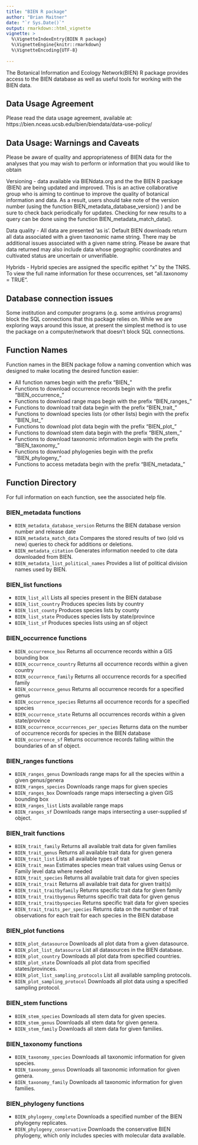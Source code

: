 ```yaml
---
title: "BIEN R package"
author: "Brian Maitner"
date: "`r Sys.Date()`"
output: rmarkdown::html_vignette
vignette: >
  %\VignetteIndexEntry{BIEN R package}
  %\VignetteEngine{knitr::rmarkdown}
  %\VignetteEncoding{UTF-8}
  
---
```


The Botanical Information and Ecology Network(BIEN) R package provides access to the BIEN database as well as useful tools for working with the BIEN data.

## Data Usage Agreement
Please read the data usage agreement, available at: https://bien.nceas.ucsb.edu/bien/biendata/data-use-policy/

## Data Usage: Warnings and Caveats

Please be aware of quality and appropriateness of BIEN data for the analyses that you may wish to perform or information that you would like to obtain

Versioning - data available via BIENdata.org and the the BIEN R package (BIEN) are being updated and improved. This is an active collaborative group who is aiming to continue to improve the quality of botanical information and data. As a result, users should take note of the version number (using the function BIEN_metadata_database_version() ) and be sure to check back periodically for updates.  Checking for new results to a query can be done using the function BIEN_metadata_match_data(). 

Data quality - All data are presented ‘as is’.  Default BIEN downloads return all data associated with a given taxonomic name string. There may be additional issues associated with a given name string. Please be aware that data returned may also include data whose geographic coordinates and cultivated status are uncertain or unverifiable. 

Hybrids - Hybrid species are assigned the specific epithet "x" by the TNRS.  To view the full name information for these occurrences, set "all.taxonomy = TRUE".

## Database connection issues
Some institution and computer programs (e.g. some antivirus programs) block the SQL connections that this package relies on.  While we are exploring ways around this issue, at present the simplest method is to use the package on a computer/network that doesn't block SQL connections.


## Function Names
Function names in the BIEN package follow a naming convention which was designed to make locating the desired function easier:

* All function names begin with the prefix "BIEN_"
* Functions to download occurrence records begin with the prefix "BIEN_occurrence_"
* Functions to download range maps begin with the prefix "BIEN_ranges_"
* Functions to download trait data begin with the prefix "BIEN_trait_"
* Functions to download species lists (or other lists) begin with the prefix "BIEN_list_"
* Functions to download plot data begin with the prefix "BIEN_plot_"
* Functions to download stem data begin with the prefix "BIEN_stem_"
* Functions to download taxonomic information begin with the prefix "BIEN_taxonomy_"
* Functions to download phylogenies begin with the prefix "BIEN_phylogeny_"
* Functions to access metadata begin with the prefix "BIEN_metadata_"

## Function Directory
For full information on each function, see the associated help file.

### BIEN_metadata functions

* `BIEN_metadata_database_version` Returns the BIEN database version number and release date
* `BIEN_metadata_match_data` Compares the stored results of two (old vs new) queries to check for additions or deletions.
* `BIEN_metadata_citation` Generates information needed to cite data downloaded from BIEN.
* `BIEN_metadata_list_political_names` Provides a list of political division names used by BIEN.

### BIEN_list functions

* `BIEN_list_all` Lists all species present in the BIEN database
* `BIEN_list_country` Produces species lists by country
* `BIEN_list_county` Produces species lists by county
* `BIEN_list_state` Produces species lists by state/province
* `BIEN_list_sf` Produces species lists using an sf object

### BIEN_occurrence functions

* `BIEN_occurrence_box`  Returns all occurrence records within a GIS bounding box 
* `BIEN_occurrence_country` Returns all occurrence records within a given country
* `BIEN_occurrence_family` Returns all occurrence records for a specified family
* `BIEN_occurrence_genus` Returns all occurrence records for a specified genus
* `BIEN_occurrence_species` Returns all occurrence records for a specified species
* `BIEN_occurrence_state` Returns all occurrences records within a given state/province
* `BIEN_occurrence_occurrences_per_species` Returns data on the number of occurrence records for species in the BIEN database
* `BIEN_occurrence_sf` Returns occurrence records falling within the boundaries of an sf object.

### BIEN_ranges functions

* `BIEN_ranges_genus` Downloads range maps for all the species within a given genus/genera
* `BIEN_ranges_species` Downloads range maps for given species
* `BIEN_ranges_box` Downloads range maps intersecting a given GIS bounding box
* `BIEN_ranges_list` Lists available range maps
* `BIEN_ranges_sf` Downloads range maps intersecting a user-supplied sf object.

### BIEN_trait functions

* `BIEN_trait_family` Returns all available trait data for given families
* `BIEN_trait_genus` Returns all available trait data for given genera
* `BIEN_trait_list` Lists all available types of trait
* `BIEN_trait_mean` Estimates species mean trait values using Genus or Family level data where needed
* `BIEN_trait_species` Returns all available trait data for given species
* `BIEN_trait_trait` Returns all available trait data for given trait(s)
* `BIEN_trait_traitbyfamily` Returns specific trait data for given family
* `BIEN_trait_traitbygenus` Returns specific trait data for given genus
* `BIEN_trait_traitbyspecies` Returns specific trait data for given species
* `BIEN_trait_traits_per_species` Returns data on the number of trait observations for each trait for each species in the BIEN database

### BIEN_plot functions

* `BIEN_plot_datasource` Downloads all plot data from a given datasource.
* `BIEN_plot_list_datasource` List all datasources in the BIEN database.
* `BIEN_plot_country` Downloads all plot data from specified countries.
* `BIEN_plot_state` Downloads all plot data from specified states/provinces.
* `BIEN_plot_list_sampling_protocols` List all available sampling protocols.
* `BIEN_plot_sampling_protocol` Downloads all plot data using a specified sampling protocol.

### BIEN_stem functions

* `BIEN_stem_species` Downloads all stem data for given species.
* `BIEN_stem_genus` Downloads all stem data for given genera.
* `BIEN_stem_family` Downloads all stem data for given families.

### BIEN_taxonomy functions

* `BIEN_taxonomy_species` Downloads all taxonomic information for given species.
* `BIEN_taxonomy_genus` Downloads all taxonomic information for given genera.
* `BIEN_taxonomy_family` Downloads all taxonomic information for given families.

### BIEN_phylogeny functions

* `BIEN_phylogeny_complete` Downloads a specified number of the BIEN phylogeny replicates.
* `BIEN_phylogeny_conservative` Downloads the conservative BIEN phylogeny, which only includes species with molecular data available.
